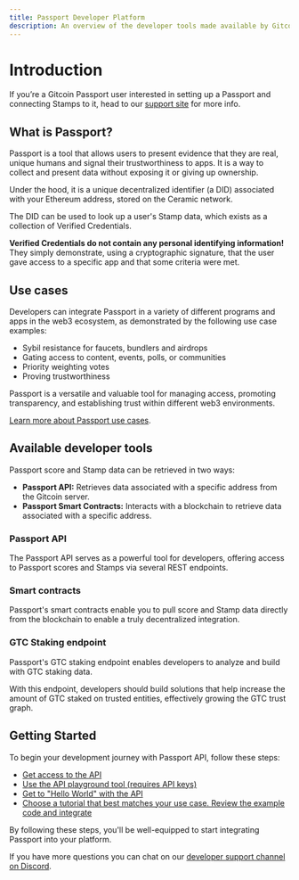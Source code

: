 ```yaml
---
title: Passport Developer Platform
description: An overview of the developer tools made available by Gitcoin Passport.
---
```



# Introduction

If you’re a Gitcoin Passport user interested in setting up a Passport and connecting Stamps to it, head to our [support site](https://support.gitcoin.co/gitcoin-knowledge-base/gitcoin-passport/what-is-gitcoin-passport) for more info.

## What is Passport?

Passport is a tool that allows users to present evidence that they are real, unique humans and signal their trustworthiness to apps. It is a way to collect and present data without exposing it or giving up ownership. 

Under the hood, it is a unique decentralized identifier (a DID) associated with your Ethereum address, stored on the Ceramic network. 

The DID can be used to look up a user's Stamp data, which exists as a collection of Verified Credentials.

**Verified Credentials do not contain any personal identifying information!** They simply demonstrate, using a cryptographic signature, that the user gave access to a specific app and that some criteria were met.

## Use cases

Developers can integrate Passport in a variety of different programs and apps in the web3 ecosystem, as demonstrated by the following use case examples:

- Sybil resistance for faucets, bundlers and airdrops
- Gating access to content, events, polls, or communities
- Priority weighting votes
- Proving trustworthiness

Passport is a versatile and valuable tool for managing access, promoting transparency, and establishing trust within different web3 environments. 

[Learn more about Passport use cases](../overview/use-cases).


## Available developer tools

Passport score and Stamp data can be retrieved in two ways:

* **Passport API:** Retrieves data associated with a specific address from the Gitcoin server. 
* **Passport Smart Contracts:** Interacts with a blockchain to retrieve data associated with a specific address. 

### Passport API

The Passport API serves as a powerful tool for developers, offering access to Passport scores and Stamps via several REST endpoints. 

<Cards>
  <Card title="Overview" href="/building-with-passport/passport-api/overview" />
  <Card title="Get access" href="/building-with-passport/passport-api/getting-access" />
  <Card title="Quick start" href="/building-with-passport/passport-api/quick-start-guide" />
  <Card title="Tutorials" href="/building-with-passport/passport-api/tutorials" />
  <Card title="API reference" href="/building-with-passport/passport-api/api-reference" />
</Cards>

### Smart contracts

Passport's smart contracts enable you to pull score and Stamp data directly from the blockchain to enable a truly decentralized integration. 

<Cards>
  <Card title="Overview" href="/building-with-passport/smart-contracts/overview" />
  <Card title="Tutorial" href="/building-with-passport/smart-contracts/integrating-onchain-stamp-data" />
  <Card title="Contract reference" href="/building-with-passport/passport-api/contract-reference" />
</Cards>

### GTC Staking endpoint

Passport's GTC staking endpoint enables developers to analyze and build with GTC staking data.

With this endpoint, developers should build solutions that help increase the amount of GTC staked on trusted entities, effectively growing the GTC trust graph.

<Cards>
  <Card title="GTC staking endpoint" href="/building-with-passport/passport-api/api-reference#receive-gtc-staking-amounts" />
</Cards>

## Getting Started

To begin your development journey with Passport API, follow these steps:

- [Get access to the API](getting-access)
- [Use the API playground tool (requires API keys)](https://api.scorer.gitcoin.co/docs)
- [Get to "Hello World" with the API](quick-start-guide)
- [Choose a tutorial that best matches your use case. Review the example code and integrate](tutorials)

By following these steps, you'll be well-equipped to start integrating Passport into your platform.

If you have more questions you can chat on our [developer support channel on Discord](https://discord.com/channels/562828676480237578/986222591096279040).
